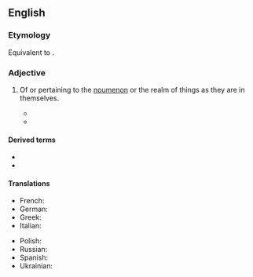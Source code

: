 ==English==

===Etymology===
Equivalent to {{suffix|en|noumenon|alt1=noumen(on)|al}}. {{etystub|en}}

===Adjective===
{{en-adj|-}}

# {{lb|en|philosophy|especially {{w|Immanuel Kant|Kantianism}}}} Of or pertaining to the [[noumenon]] or the realm of things as they are in themselves.
#* {{quote-journal
|en
|year=1878
|author=James Sully
|title=The Question of Visual Perception in Germany
|work=Mind
|volume=3
|issue=10
|page=193
|passage=We may here distinguish between two kinds of reality, phenomenal or relative, and '''noumenal''' or absolute.}}
#* {{quote-journal
|en
|year=2003
|author=Jay Garfield
|author2=Graham Priest
|title=Nāgārjuna and the Limits of Thought
|work=Philosophy East and West
|volume=53
|issue=1
|page=3
|passage=When Kant says that it is impossible to know anything about, or apply any categories to, the '''noumenal''' realm, he would seem to be doing just what cannot be done.}}
#: {{ant|en|phenomenal}}

====Derived terms====
* {{l|en|noumenality}}
* {{l|en|noumenally}}

====Translations====
{{trans-top|of or pertaining to the noumenon}}
* French: {{t+|fr|nouménal}}
* German: {{t|de|noumenisch}}
* Greek: {{t-needed|el}}
* Italian: {{t|it|noumenico}}
{{trans-mid}}
* Polish: {{t|pl|noumenalny}}
* Russian: {{t+|ru|ноумена́льный}}
* Spanish: {{t|es|nouménico}}
* Ukrainian: {{t|uk|ноумена́льний}}
{{trans-bottom}}